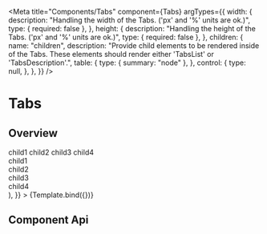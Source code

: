 
<Meta
  title="Components/Tabs"
  component={Tabs}
  argTypes={{
    width: {
      description:
        "Handling the width of the Tabs. ('px' and '%' units are ok.)",
      type: { required: false },
    },
    height: {
      description:
        "Handling the height of the Tabs. ('px' and '%' units are ok.)",
      type: { required: false },
    },
    children: {
      name: "children",
      description:
        "Provide child elements to be rendered inside of the Tabs. These elements should render either 'TabsList' or 'TabsDescription'.",
      table: {
        type: { summary: "node" },
      },
      control: {
        type: null,
      },
    },
  }}
/>

# Tabs

## Overview


<Canvas>
  <Story
    name="Default"
    args={{
      width: "600px",
      height: "50px",
      children: (
        <>
          <TabList>
            <Tab>child1</Tab>
            <Tab disabled>child2</Tab>
            <Tab>child3</Tab>
            <Tab>child4</Tab>
          </TabList>
          <TabsDescriptions>
            <TabsDescription>
              <div>child1</div>
            </TabsDescription>
            <TabsDescription>
              <div>child2</div>
            </TabsDescription>
            <TabsDescription>
              <div>child3</div>
            </TabsDescription>
            <TabsDescription>
              <div>child4</div>
            </TabsDescription>
          </TabsDescriptions>
        </>
      ),
    }}
  >
    {Template.bind({})}
  </Story>
</Canvas>

## Component Api

<ArgsTable story="Default" />
